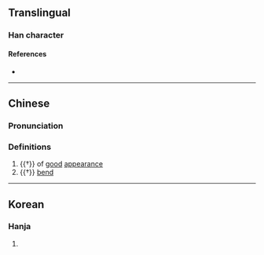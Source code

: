 {{character info}}
==Translingual==

===Han character===
{{Han char|rn=9|rad=人|as=12|sn=14|four=|canj=OTPD|ids=⿰亻葉}}

====References====
* {{Han ref|kx=0118.080|dkj=01160|dj=0250.190|hdz=10217.080|uh=50F7|ud=20727}}

----

==Chinese==
{{zh-forms}}

===Pronunciation===
{{zh-pron
|m=yè
|m-s=
|dg=
|c=jip6
|c-t=
|g=
|h=pfs=
|j=
|md=
|mn=
|mn-t=
|w=
|x=
|mc=
|oc=
|cat=a
}}

===Definitions===
{{zh-hanzi}}

# {{†}} of [[good]] [[appearance]]
# {{†}} [[bend]]

----

==Korean==

===Hanja===
{{ko-hanja|hangeul=엽|rv=yeop|mr=yŏp|y=yep}}

# {{rfdef|ko|sort=人12}}